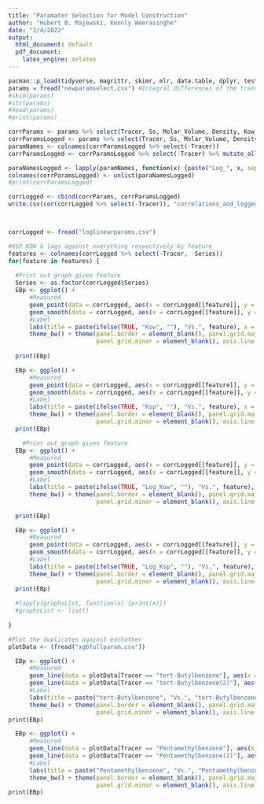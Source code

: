 ---
title: "Paramater Selection for Model Construction"
author: "Hubert B. Majewski, Kennly Weerasinghe"
date: "2/4/2022"
output:
  html_document: default
  pdf_document:
    latex_engine: xelatex
---




```{r}
pacman::p_load(tidyverse, magrittr, skimr, mlr, data.table, dplyr, testthat, numbers, xgboost, ggplot2, cowplot, ggpubr, grid, gridExtra, glmnet, glmnetUtils)
params = fread("newparamselect.csv") #Integral differences of the transport equations
#skim(params)
#str(params)
#head(params)
#print(params)

corrParams <- params %>% select(Tracer, Ss, Molar_Volume, Density, Kow, Ksp, Vapor_Pressure, Fugacity, Kh, Tc, Pc, Vc, SPH)
corrParamsLogged <- params %>% select(Tracer, Ss, Molar_Volume, Density, Kow, Ksp, Vapor_Pressure, Fugacity, Kh, Tc, Pc, Vc, SPH)
paramNames <- colnames(corrParamsLogged %>% select(-Tracer))
corrParamsLogged <- corrParamsLogged %>% select(-Tracer) %>% mutate_all(log)

paraNamesLogged <- lapply(paramNames, function(x) {paste("Log_", x, sep = "")})
colnames(corrParamsLogged) <- unlist(paraNamesLogged)
#print(corrParamsLogged)

corrLogged <- cbind(corrParams, corrParamsLogged)
write.csv(cor(corrLogged %>% select(-Tracer)), "correlations_and_logged.csv")



corrLogged <- fread("loglinearparams.csv")

#KSP KOW & logs against everything respectively by feature
features <- colnames(corrLogged %>% select(-Tracer, -Series))
for(feature in features) {
  
  #Print out graph given feature
  Series <- as.factor(corrLogged$Series)
  EBp <- ggplot() +
      #Measured
      geom_point(data = corrLogged, aes(x = corrLogged[[feature]], y = corrLogged$Kow, color = Series)) +
      geom_smooth(data = corrLogged, aes(x = corrLogged[[feature]], y = corrLogged$Kow), method = lm) + 
      #Label
      labs(title = paste(ifelse(TRUE, "Kow", ""), "Vs.", feature), x = 'Kow', y = feature) + 
      theme_bw() + theme(panel.border = element_blank(), panel.grid.major = element_blank(),
                         panel.grid.minor = element_blank(), axis.line = element_line(colour = "black"))
  
  print(EBp)

  EBp <- ggplot() +
      #Measured
      geom_point(data = corrLogged, aes(x = corrLogged[[feature]], y = corrLogged$Ksp, color = Series)) +
      geom_smooth(data = corrLogged, aes(x = corrLogged[[feature]], y = corrLogged$Ksp), method = lm) + 
      #Label
      labs(title = paste(ifelse(TRUE, "Ksp", ""), "Vs.", feature), x = 'Ksp', y = feature) +
      theme_bw() + theme(panel.border = element_blank(), panel.grid.major = element_blank(),
                         panel.grid.minor = element_blank(), axis.line = element_line(colour = "black"))
  print(EBp)

    #Print out graph given feature
  EBp <- ggplot() +
      #Measured
      geom_point(data = corrLogged, aes(x = corrLogged[[feature]], y = corrLogged$Log_Kow, color = Series)) +
      geom_smooth(data = corrLogged, aes(x = corrLogged[[feature]], y = corrLogged$Log_Kow), method = lm) + 
      #Label
      labs(title = paste(ifelse(TRUE, "Log_Kow", ""), "Vs.", feature), x = 'Log_Kow', y = feature) +
      theme_bw() + theme(panel.border = element_blank(), panel.grid.major = element_blank(),
                         panel.grid.minor = element_blank(), axis.line = element_line(colour = "black"))

  print(EBp)

  EBp <- ggplot() +
      #Measured
      geom_point(data = corrLogged, aes(x = corrLogged[[feature]], y = corrLogged$Log_Ksp, color = Series)) +
      geom_smooth(data = corrLogged, aes(x = corrLogged[[feature]], y = corrLogged$Log_Ksp), method = lm) + 
      #Label
      labs(title = paste(ifelse(TRUE, "Log_Ksp", ""), "Vs.", feature), x = 'Log_Ksp', y = feature) +
      theme_bw() + theme(panel.border = element_blank(), panel.grid.major = element_blank(),
                         panel.grid.minor = element_blank(), axis.line = element_line(colour = "black"))
  print(EBp)
  
  #lapply(graphsList, function(x) {print(x)})
  #graphsList <- list()
  
}

#Plot the duplicates against eachother
plotData <- (fread("xgbfullparam.csv"))

  EBp <- ggplot() +
      #Measured
      geom_line(data = plotData[Tracer == "tert-Butylbenzene"], aes(x = PV, y = Tracer_Conc, color = "Red")) +
      geom_line(data = plotData[Tracer == "tert-Butylbenzene(2)"], aes(x = PV, y = Tracer_Conc, color = "Blue")) + 
      #Label
      labs(title = paste("tert-Butylbenzene", "Vs.", "tert-Butylbenzene(2)"), x = 'PV', y = "Tracer_Conc") + 
      theme_bw() + theme(panel.border = element_blank(), panel.grid.major = element_blank(),
                         panel.grid.minor = element_blank(), axis.line = element_line(colour = "black"))
print(EBp)

  EBp <- ggplot() +
      #Measured
      geom_line(data = plotData[Tracer == "Pentamethylbenzene"], aes(x = PV, y = Tracer_Conc, color = "Red")) +
      geom_line(data = plotData[Tracer == "Pentamethylbenzene(2)"], aes(x = PV, y = Tracer_Conc, color = "Blue")) + 
      #Label
      labs(title = paste("Pentamethylbenzene", "Vs.", "Pentamethylbenzene(2)"), x = 'PV', y = "Tracer_Conc") + 
      theme_bw() + theme(panel.border = element_blank(), panel.grid.major = element_blank(),
                         panel.grid.minor = element_blank(), axis.line = element_line(colour = "black"))
print(EBp)

```

